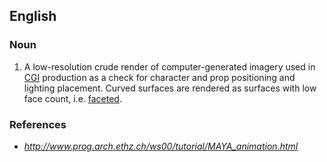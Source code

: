 ==English==

===Noun===
{{en-noun}}

# {{label|en|computing|animation}} A low-resolution crude render of computer-generated imagery used in [[CGI]] production as a check for character and prop positioning and lighting placement. Curved surfaces are rendered as surfaces with low face count, i.e. [[faceted]].

===References===
* ''http://www.prog.arch.ethz.ch/ws00/tutorial/MAYA_animation.html''